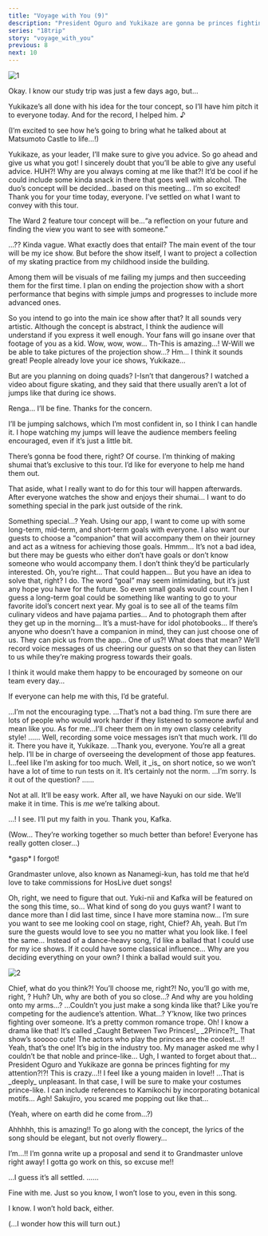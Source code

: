 ```yaml
---
title: "Voyage with You (9)"
description: "President Oguro and Yukikaze are gonna be princes fighting for my attention?!?! This is crazy…!! I feel like a young maiden in love!!"
series: "18trip"
story: "voyage_with_you"
previous: 8
next: 10
---
```



<Divider loc="HAMA Tours - Boardroom" />

![1](1.jpg)

<Bubble character="Kafka">
Okay. I know our study trip was just a few days ago, but…

Yukikaze’s all done with his idea for the tour concept, so I’ll have him pitch it to everyone today. And for the record, I helped him.&nbsp;♪
</Bubble>

<Bubble mc>
<p class="t">(I’m excited to see how he’s going to bring what he talked about at Matsumoto Castle to life…!)</p>
</Bubble>

<Bubble character="Renga">
Yukikaze, as your leader, I’ll make sure to give you advice. So go ahead and give us what you got!
</Bubble>

<Bubble character="Liguang">
I sincerely doubt that you’ll be able to give any useful advice.
</Bubble>

<Bubble character="Renga">
HUH?! Why are you always coming at me like that?!
</Bubble>

<Bubble character="Ten">
It’d be cool if he could include some kinda snack in there that goes well with alcohol.
</Bubble>

<Bubble character="Yachiyo">
The duo’s concept will be decided…based on this meeting… I’m so excited!
</Bubble>

<Bubble character="Yukikaze">
Thank you for your time today, everyone. I’ve settled on what I want to convey with this tour.

The Ward 2 feature tour concept will be…“a reflection on your future and finding the view you want to see with someone.”
</Bubble>

<Bubble character="Renga">
…??
</Bubble>

<Bubble character="Ten">
Kinda vague.
</Bubble>

<Bubble character="Liguang">
What exactly does that entail?
</Bubble>

<Bubble character="Yukikaze">
The main event of the tour will be my ice show. But before the show itself, I want to project a collection of my skating practice from my childhood inside the building.

Among them will be visuals of me failing my jumps and then succeeding them for the first time. I plan on ending the projection show with a short performance that begins with simple jumps and progresses to include more advanced ones.
</Bubble>

<Bubble character="Liguang">
So you intend to go into the main ice show after that? It all sounds very artistic. Although the concept is abstract, I think the audience will understand if you express it well enough.
</Bubble>

<Bubble character="Ten">
Your fans will go insane over that footage of you as a kid.
</Bubble>

<Bubble character="Yachiyo">
Wow, wow, wow… Th-This is amazing…! W-Will we be able to take pictures of the projection show…?
</Bubble>

<Bubble character="Renga">
Hm… I think it sounds great! People already love your ice shows, Yukikaze…

But are you planning on doing quads? I-Isn’t that dangerous? I watched a video about figure skating, and they said that there usually aren’t a lot of jumps like that during ice shows.
</Bubble>

<Bubble character="Yukikaze">
Renga… I’ll be fine. Thanks for the concern.

I’ll be jumping salchows, which I’m most confident in, so I think I can handle it. I hope watching my jumps will leave the audience members feeling encouraged, even if it’s just a little bit.
</Bubble>

<Bubble character="Ten">
There’s gonna be food there, right?
</Bubble>

<Bubble character="Yukikaze">
Of course. I’m thinking of making shumai that’s exclusive to this tour. I’d like for everyone to help me hand them out.

That aside, what I really want to do for this tour will happen afterwards. After everyone watches the show and enjoys their shumai… I want to do something special in the park just outside of the rink.
</Bubble>

<Bubble mc>
Something special…?
</Bubble>

<Bubble character="Yukikaze">
Yeah. Using our app, I want to come up with some long-term, mid-term, and short-term goals with everyone. I also want our guests to choose a “companion” that will accompany them on their journey and act as a witness for achieving those goals.
</Bubble>

<Bubble character="Ten">
Hmmm…
</Bubble>

<Bubble character="Liguang">
It’s not a bad idea, but there may be guests who either don’t have goals or don’t know someone who would accompany them. I don’t think they’d be particularly interested.
</Bubble>

<Bubble character="Renga">
Oh, you’re right… That could happen…
</Bubble>

<Bubble character="Kafka">
But you have an idea to solve that, right?
</Bubble>

<Bubble character="Yukikaze">
I do. The word “goal” may seem intimidating, but it’s just any hope you have for the future. So even small goals would count.
</Bubble>

<Bubble character="Ten">
Then I guess a long-term goal could be something like wanting to go to your favorite idol’s concert next year.
</Bubble>

<Bubble character="Yachiyo">
My goal is to see all of the teams film culinary videos and have pajama parties… And to photograph them after they get up in the morning… It’s a must-have for idol photobooks…
</Bubble>

<Bubble character="Yukikaze">
If there’s anyone who doesn’t have a companion in mind, they can just choose one of us. They can pick us from the app…
</Bubble>

<Bubble character="Renga">
One of us?! What does that mean?
</Bubble>

<Bubble character="Yukikaze">
We’ll record voice messages of us cheering our guests on so that they can listen to us while they’re making progress towards their goals.

I think it would make them happy to be encouraged by someone on our team every day…

If everyone can help me with this, I’d be grateful.
</Bubble>

<Bubble character="Liguang">
…I’m not the encouraging type.
</Bubble>

<Bubble character="Renga">
…That’s not a bad thing. I’m sure there are lots of people who would work harder if they listened to someone awful and mean like you. As for me…I’ll cheer them on in my own classy celebrity style!
</Bubble>

<Bubble character="Liguang">
……
</Bubble>

<Bubble character="Ten">
Well, recording some voice messages isn’t that much work. I’ll do it.
</Bubble>

<Bubble character="Kafka">
There you have it, Yukikaze.
</Bubble>

<Bubble character="Yukikaze">
…Thank you, everyone. You’re all a great help.
</Bubble>

<Bubble character="Kafka">
I’ll be in charge of overseeing the development of those app features.
</Bubble>

<Bubble character="Yukikaze">
I…feel like I’m asking for too much.
</Bubble>

<Bubble character="Kafka">
Well, it _is_ on short notice, so we won’t have a lot of time to run tests on it. It’s certainly not the norm.
</Bubble>

<Bubble character="Yukikaze">
…I’m sorry. Is it out of the question?
</Bubble>

<Bubble character="Kafka">
……

Not at all. It’ll be easy work. After all, we have Nayuki on our side. We’ll make it in time. This is _me_ we’re talking about.
</Bubble>

<Bubble character="Yukikaze">
…! I see. I’ll put my faith in you. Thank you, Kafka.
</Bubble>

<Bubble mc>
<p class="t">(Wow… They’re working together so much better than before! Everyone has really gotten closer…)</p>
</Bubble>

<Bubble character="Yachiyo">
&ast;gasp&ast; I forgot!

Grandmaster unlove, also known as Nanamegi-kun, has told me that he’d love to take commissions for HosLive duet songs!
</Bubble>

<Bubble mc>
Oh, right, we need to figure that out. Yuki-nii and Kafka will be featured on the song this time, so… What kind of song do you guys want?
</Bubble>

<Bubble character="Kafka">
I want to dance more than I did last time, since I have more stamina now… I’m sure you want to see me looking cool on stage, right, Chief?
</Bubble>

<Bubble mc>
Ah, yeah. But I’m sure the guests would love to see you no matter what you look like. I feel the same…
</Bubble>

<Bubble character="Yukikaze">
Instead of a dance-heavy song, I’d like a ballad that I could use for my ice shows. If it could have some classical influence…
</Bubble>

<Bubble character="Kafka">
Why are you deciding everything on your own?
</Bubble>

<Bubble character="Yukikaze">
I think a ballad would suit you.
</Bubble>

![2](2.jpg)

<Bubble character="Kafka">
Chief, what do you think?! You’ll choose me, right?!
</Bubble>

<Bubble character="Yukikaze">
No, you’ll go with me, right, <Name first />?
</Bubble>

<Bubble mc>
Huh? Uh, why are both of you so close…? And why are you holding onto my arms…?
</Bubble>

<Bubble character="Ten">
…Couldn’t you just make a song kinda like that? Like you’re competing for the audience’s attention.
</Bubble>

<Bubble mc>
What…?
</Bubble>

<Bubble character="Ten">
Y’know, like two princes fighting over someone. It’s a pretty common romance trope.
</Bubble>

<Bubble character="Renga">
Oh! I know a drama like that! It’s called _Caught Between Two Princes!_
</Bubble>

<Bubble character="Yachiyo">
_2Prince?!_ That show’s sooooo cute! The actors who play the princes are the coolest…!!
</Bubble>

<Bubble character="Renga">
Yeah, that’s the one! It’s big in the industry too. My manager asked me why I couldn’t be that noble and prince-like… Ugh, I wanted to forget about that…
</Bubble>

<Bubble character="Yachiyo" shake>
President Oguro and Yukikaze are gonna be princes fighting for my attention?!?! This is crazy…!! I feel like a young maiden in love!!
</Bubble>

<Bubble character="Liguang">
…That is _deeply_ unpleasant.
</Bubble>

<Bubble character="Sakujiro">
In that case, I will be sure to make your costumes prince-like. I can include references to Kamikochi by incorporating botanical motifs…
</Bubble>

<Bubble character="Renga">
Agh! Sakujiro, you scared me popping out like that…
</Bubble>

<Bubble mc>
<p class="t">(Yeah, where on earth did he come from…?)</p>
</Bubble>

<Bubble character="Yachiyo">
Ahhhhh, this is amazing!! To go along with the concept, the lyrics of the song should be elegant, but not overly flowery…

I’m…!! I’m gonna write up a proposal and send it to Grandmaster unlove right away! I gotta go work on this, so excuse me!!
</Bubble>

<Bubble character="Yukikaze">
…I guess it’s all settled.
</Bubble>

<Bubble character="Kafka">
……

Fine with me. Just so you know, I won’t lose to you, even in this song.
</Bubble>

<Bubble character="Yukikaze">
I know. I won’t hold back, either.
</Bubble>

<Bubble mc>
<p class="t">(…I wonder how this will turn out.)</p>
</Bubble>
